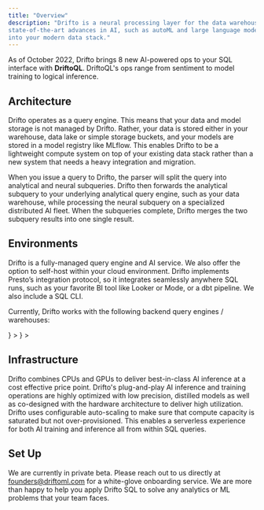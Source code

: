 ```yaml
---
title: "Overview"
description: "Drifto is a neural processing layer for the data warehouse. We bring
state-of-the-art advances in AI, such as autoML and large language models (LLMs)
into your modern data stack."
---
```


As of October 2022, Drifto brings 8 new AI-powered ops to your SQL interface with **DriftoQL**. DriftoQL's ops range from sentiment
to model training to logical inference.

## Architecture

Drifto operates as a query engine. This means that your data and model storage
is not managed by Drifto. Rather, your data is stored either in your warehouse,
data lake or simple storage buckets, and your models are stored in a model
registry like MLflow. This enables Drifto to be a lightweight compute system on
top of your existing data stack rather than a new system that needs a heavy
integration and migration.

When you issue a query to Drifto, the parser will split the query into
analytical and neural subqueries. Drifto then forwards the analytical subquery
to your underlying analytical query engine, such as your data warehouse, while
processing the neural subquery on a specialized distributed AI fleet. When the
subqueries complete, Drifto merges the two subquery results into one single
result.

## Environments

Drifto is a fully-managed query engine and AI service. We also offer the option
to self-host within your cloud environment. Drifto implements Presto’s
integration protocol, so it integrates seamlessly anywhere SQL runs, such as
your favorite BI tool like Looker or Mode, or a dbt pipeline. We also include a
SQL CLI.

Currently, Drifto works with the following backend query engines / warehouses:

<CardGroup>
  <Card
    title="BigQuery"
    icon={
      <svg
        class="h-7 w-7"
        xmlns="http://www.w3.org/2000/svg"
        width="64"
        height="64"
        viewBox="0 0 64 64"
      >
        <path
          d="M14.48 58.196L.558 34.082c-.744-1.288-.744-2.876 0-4.164L14.48 5.805c.743-1.287 2.115-2.08 3.6-2.082h27.857c1.48.007 2.845.8 3.585 2.082l13.92 24.113c.744 1.288.744 2.876 0 4.164L49.52 58.196c-.743 1.287-2.115 2.08-3.6 2.082H18.07c-1.483-.005-2.85-.798-3.593-2.082z"
          fill="#4386fa"
        />
        <path
          d="M40.697 24.235s3.87 9.283-1.406 14.545-14.883 1.894-14.883 1.894L43.95 60.27h1.984c1.486-.002 2.858-.796 3.6-2.082L58.75 42.23z"
          opacity=".1"
        />
        <path
          d="M45.267 43.23L41 38.953a.67.67 0 0 0-.158-.12 11.63 11.63 0 1 0-2.032 2.037.67.67 0 0 0 .113.15l4.277 4.277a.67.67 0 0 0 .947 0l1.12-1.12a.67.67 0 0 0 0-.947zM31.64 40.464a8.75 8.75 0 1 1 8.749-8.749 8.75 8.75 0 0 1-8.749 8.749zm-5.593-9.216v3.616c.557.983 1.363 1.803 2.338 2.375v-6.013zm4.375-2.998v9.772a6.45 6.45 0 0 0 2.338 0V28.25zm6.764 6.606v-2.142H34.85v4.5a6.43 6.43 0 0 0 2.338-2.368z"
          fill="#fff"
        />
      </svg>
    }
  ></Card>
  <Card
    title="Snowflake"
    icon={
      <svg
        class="h-7 w-7"
        viewBox="0 0 125 122"
        fill="none"
        xmlns="http://www.w3.org/2000/svg"
      >
        <path
          fill-rule="evenodd"
          clip-rule="evenodd"
          d="M41.7447 63.2298C42.0093 62.4201 42.1194 61.586 42.0996 60.7623C42.0689 60.1658 41.9894 59.5702 41.8151 58.9737C41.2905 57.122 40.048 55.4677 38.1861 54.4248L11.7045 39.5708C7.96616 37.4805 3.20025 38.7235 1.05478 42.3497C-1.11146 45.9706 0.166248 50.595 3.90457 52.6906L18.7026 61.0044L3.90457 69.2954C0.166248 71.3944 -1.10695 76.0197 1.05478 79.6556C3.20025 83.2722 7.96616 84.509 11.7045 82.4187L38.1861 67.5551C39.9731 66.556 41.1858 64.9894 41.7447 63.2298ZM48.9315 77.1495C47.41 77.0232 45.828 77.3337 44.4049 78.139L17.9034 92.9833C14.175 95.078 12.9018 99.727 15.0536 103.354C17.2153 106.971 21.9767 108.217 25.6997 106.113L40.5474 97.7928V114.418C40.5474 118.606 44.0356 122 48.3527 122C52.6491 122 56.1481 118.606 56.1481 114.418V84.6976C56.1481 80.7073 52.9642 77.4302 48.9315 77.1495ZM76.0714 44.8496C77.5884 44.9715 79.1659 44.6566 80.589 43.861L107.085 29.0027C110.819 26.9071 112.086 22.2774 109.939 18.6407C107.788 15.0206 103.022 13.7786 99.2941 15.8724L84.4564 24.2019V7.57171C84.4564 3.39464 80.9682 0 76.6511 0C72.3339 0 68.8548 3.39464 68.8548 7.57171V37.2919C68.8548 41.2778 72.0296 44.5601 76.0714 44.8496ZM17.9034 29.0027L44.4049 43.861C45.828 44.6566 47.41 44.9715 48.9315 44.8496C52.9642 44.5601 56.1481 41.2778 56.1481 37.2919V7.57171C56.1481 3.39464 52.6491 0 48.3527 0C44.0356 0 40.5474 3.39464 40.5474 7.57171V24.2019L25.6997 15.8724C21.9767 13.7786 17.2153 15.0206 15.0536 18.6407C12.9018 22.2774 14.175 26.9071 17.9034 29.0027ZM67.7071 60.9421C67.7071 60.5105 67.438 59.9088 67.1238 59.5895L63.9345 56.5054C63.6202 56.201 63.0008 55.9484 62.5556 55.9484H62.4319C61.9876 55.9484 61.3691 56.201 61.0594 56.5054L57.8701 59.5895C57.5504 59.9088 57.3057 60.5105 57.3057 60.9421V61.0632C57.3057 61.4895 57.5504 62.0859 57.8701 62.3965L61.0594 65.4893C61.3736 65.7946 61.9876 66.0464 62.4319 66.0464H62.5556C63.0008 66.0464 63.6202 65.7946 63.9345 65.4893L67.1238 62.3965C67.438 62.0859 67.7071 61.4895 67.7071 61.0632V60.9421ZM76.5111 63.9087L65.4966 74.5952C65.1815 74.9093 64.5729 75.1663 64.1141 75.1663H63.315H61.6878H60.8752C60.43 75.1663 59.8115 74.9093 59.4918 74.5952L48.4827 63.9087C48.1676 63.6078 47.9129 63.0026 47.9129 62.5754V61.7851V60.2044V59.4246C47.9129 58.9878 48.1676 58.3817 48.4827 58.0764L59.4918 47.3907C59.8115 47.0758 60.43 46.8285 60.8752 46.8285H61.6878H63.315H64.1141C64.5629 46.8285 65.1815 47.0758 65.4966 47.3907L76.5111 58.0764C76.8253 58.3817 77.08 58.9878 77.08 59.4246V60.2044V61.7851V62.5754C77.08 63.0026 76.8253 63.6078 76.5111 63.9087ZM107.085 92.9833L80.589 78.139C79.1659 77.3337 77.5884 77.0232 76.0714 77.1495C72.0296 77.4302 68.8548 80.7073 68.8548 84.6976V114.418C68.8548 118.606 72.3339 122 76.6511 122C80.9682 122 84.4564 118.606 84.4564 114.418V97.7928L99.2941 106.113C103.022 108.217 107.788 106.971 109.939 103.354C112.086 99.727 110.819 95.078 107.085 92.9833ZM121.095 52.6906L106.296 61.0044L121.095 69.2954C124.832 71.3944 126.11 76.0197 123.949 79.6556C121.793 83.2722 117.022 84.509 113.298 82.4187L86.7969 67.5551C85.0298 66.556 83.8026 64.9894 83.2581 63.2298C82.999 62.4201 82.8789 61.586 82.9087 60.7623C82.924 60.1658 83.0134 59.5702 83.1832 58.9737C83.7132 57.122 84.9557 55.4686 86.7969 54.4248L113.298 39.5708C117.022 37.4805 121.793 38.7235 123.949 42.3497C126.11 45.9706 124.832 50.595 121.095 52.6906Z"
          fill="#29B5E8"
        />
      </svg>
    }
  ></Card>
</CardGroup>

## Infrastructure

Drifto combines CPUs and GPUs to deliver best-in-class AI inference at a cost
effective price point. Drifto's plug-and-play AI inference and training
operations are highly optimized with low precision, distilled models as well as
co-designed with the hardware architecture to deliver high utilization. Drifto
uses configurable auto-scaling to make sure that compute capacity is saturated
but not over-provisioned. This enables a serverless experience for both AI
training and inference all from within SQL queries.

## Set Up

We are currently in private beta. Please reach out to us directly at
[founders@driftoml.com](mailto:founders@driftoml.com) for a white-glove
onboarding service. We are more than happy to help you apply Drifto SQL to solve
any analytics or ML problems that your team faces.
